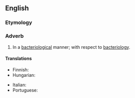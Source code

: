 ==English==

===Etymology===
{{suffix|en|bacteriological|ly}}

===Adverb===
{{en-adv}}

# In a [[bacteriological]] manner; with respect to [[bacteriology]].

====Translations====
{{trans-top|with respect to bacteriology}}
* Finnish: {{t|fi|bakteriologisesti}}
* Hungarian: {{t|hu|bakteriológiailag}}
{{trans-mid}}
* Italian: {{t+|it|batteriologicamente}}
* Portuguese: {{t|pt|bacteriologicamente}}
{{trans-bottom}}